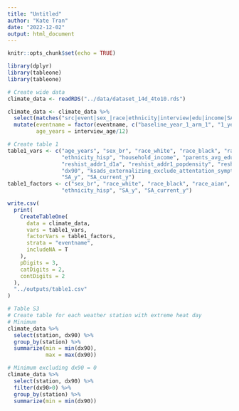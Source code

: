 ```yaml
---
title: "Untitled"
author: "Kate Tran"
date: "2022-12-02"
output: html_document
---
```


```r
knitr::opts_chunk$set(echo = TRUE)
```

```r
library(dplyr)
library(tableone)
library(tableone)
```

```r
# Create wide data
climate_data <- readRDS("../data/dataset_14d_4to10.rds")

climate_data <- climate_data %>% 
  select(matches("src|event|sex_|race|ethnicity|interview|edu|income|SA_|externalizing_exclude_attentation|reshist|site|dx90|station")) %>% 
  mutate(eventname = factor(eventname, c("baseline_year_1_arm_1", "1_year_follow_up_y_arm_1", "2_year_follow_up_y_arm_1")),
         age_years = interview_age/12)
```

```r
# Create table 1
table1_vars <- c("age_years", "sex_br", "race_white", "race_black", "race_aian", "race_nhpi",  "race_asian", "race_other", "race_mixed",
                 "ethnicity_hisp", "household_income", "parents_avg_edu", 
                 "reshist_addr1_d1a", "reshist_addr1_popdensity", "reshist_addr1_walkindex", 
                 "dx90", "ksads_externalizing_exclude_attentation_symptoms_sum", "ksads_present_externalizing_exclude_attentation_symptoms_sum",
                 "SA_y", "SA_current_y")
table1_factors <- c("sex_br", "race_white", "race_black", "race_aian", "race_nhpi",  "race_asian", "race_other", "race_mixed",
                 "ethnicity_hisp", "SA_y", "SA_current_y")

write.csv(
  print(
    CreateTableOne(
      data = climate_data,
      vars = table1_vars,
      factorVars = table1_factors,
      strata = "eventname",
      includeNA = T
    ),
    pDigits = 3,
    catDigits = 2,
    contDigits = 2
  ),
  "../outputs/table1.csv"
)
```

```r
# Table S3
# Create table for each weather station with extreme heat day
# Minimum
climate_data %>% 
  select(station, dx90) %>% 
  group_by(station) %>% 
  summarize(min = min(dx90),
            max = max(dx90))

# Minimum excluding dx90 = 0
climate_data %>% 
  select(station, dx90) %>% 
  filter(dx90>0) %>% 
  group_by(station) %>% 
  summarize(min = min(dx90))
```

